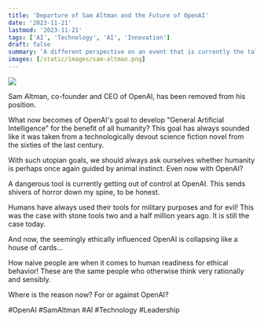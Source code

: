 ```yaml
---
title: 'Departure of Sam Altman and the Future of OpenAI'
date: '2023-11-21'
lastmod: '2023-11-21'
tags: ['AI', 'Technology', 'AI', 'Innovation']
draft: false
summary: 'A different perspective on an event that is currently the talk of the town.'
images: [/static/images/sam-altman.png]
---
```


![](/static/images/sam-altman.png)

Sam Altman, co-founder and CEO of OpenAI, has been removed from his position.

What now becomes of OpenAI's goal to develop "General Artificial Intelligence" for the benefit of all humanity?
This goal has always sounded like it was taken from a technologically devout science fiction novel from the
sixties of the last
century.

With such utopian goals, we should always ask ourselves whether humanity is
perhaps once again guided by animal instinct.
Even now with OpenAI?

A dangerous tool is currently getting out of control at OpenAI.
This sends shivers of
horror down my spine, to be honest.

Humans have always used their
tools for military purposes and for evil! This was the case with stone tools two and a half million years ago. It is still the case today.

And now, the seemingly ethically influenced OpenAI is collapsing like a house of cards...

How naive people are when it comes to human readiness for
ethical behavior! These are the same people who otherwise think very rationally and sensibly.

Where is the reason now? For or against OpenAI?

#OpenAI #SamAltman #AI #Technology #Leadership

